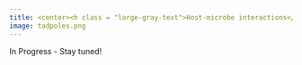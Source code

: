 ```yaml
---
title: <center><h class = "large-gray-text">Host-microbe interactions</h></center>
image: tadpoles.png
---
```


```{=html}
<style>

#title-block-header {
  margin-block-end: 0rem;
  position: relative;
  margin-top: -1px;
  height: 75px;
}
.large-gray-text {
  letter-spacing: 3px;
  font-weight: 500;
  font-size: 36px; 
  color:  #e3ebef;
  //text-transform: uppercase;
}
</style>
```
<p>

</p>

In Progress - Stay tuned!


